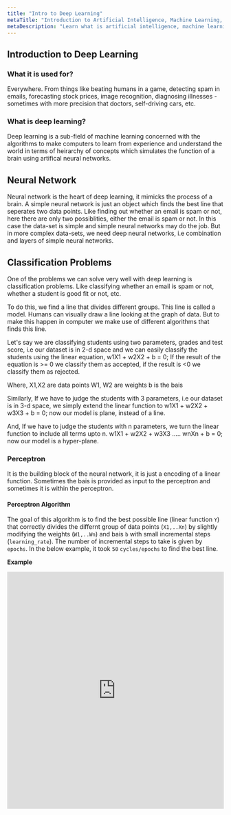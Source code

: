 ```yaml
---
title: "Intro to Deep Learning"
metaTitle: "Introduction to Artificial Intelligence, Machine Learning, and Deep Learning"
metaDescription: "Learn what is artificial intelligence, machine learning, and deep learning in simple terms."
---
```


## Introduction to Deep Learning

### What it is used for?

Everywhere. From things like beating humans in a game, detecting spam in emails, forecasting stock prices, image recognition, diagnosing illnesses - sometimes with more precision that doctors, self-driving cars, etc.

### What is deep learning?

Deep learning is a sub-field of machine learning concerned with the algorithms to make computers to learn from experience and understand the
world in terms of heirarchy of concepts which simulates the function of a brain using artifical neural networks.

## Neural Network

Neural network is the heart of deep learning, it mimicks the process of a brain. A simple neural network is just an object which finds the best line that seperates two data points. Like finding out whether an email is spam or not, here there are only two possiblities, either the email is spam or not. In this case the data-set is simple and simple neural networks may do the job. But in more complex data-sets, we need deep neural networks, i.e combination and layers of simple neural networks.

## Classification Problems

One of the problems we can solve very well with deep learning is classification problems. Like classifying whether an email is spam or not, whether a student is good fit or not, etc.

To do this, we find a line that divides different groups. This line is called a model.
Humans can visually draw a line looking at the graph of data. But to make this happen in computer we make use of different algorithms that finds this line.

Let's say we are classifying students using two parameters, grades and test score, i.e our dataset is in 2-d space and we can easily classify the students using the linear equation, w1X1 + w2X2 + b = 0; If the result of the equation is >= 0 we classify them as accepted, if the result is <0 we classify them as rejected.

Where,
X1,X2 are data points
W1, W2 are weights
b is the bais

Similarly, If we have to judge the students with 3 parameters, i.e our dataset is in 3-d space, we simply extend the linear function to w1X1 + w2X2 + w3X3 + b = 0; now our model is plane, instead of a line.

And, If we have to judge the students with n parameters, we turn the linear function to include all terms upto n.
w1X1 + w2X2 + w3X3 ..... wnXn + b = 0; now our model is a hyper-plane.

### Perceptron

It is the building block of the neural network, it is just a encoding of a linear function. Sometimes the bais is provided as input to the perceptron and sometimes it is within the perceptron.

#### Perceptron Algorithm

The goal of this algorithm is to find the best possible line (linear function `Y`)
that correctly divides the differnt group of data points (`X1,..Xn`) by slightly
modifying the weights (`W1,..Wn`) and bais `b` with small incremental steps (`learning_rate`).
The number of incremental steps to take is given by `epochs`. In the below example, it took
`50` `cycles/epochs` to find the best line.

**Example**

<iframe
  style="width:100%; height:550px; border:none"
  src="https://codewaseem.github.io/PerceptronPlayground/index.html"
/>

### Non-Linear Regions

The above algorithm works good when we can divide the data points with a linear line.
But if the data was complex and a straight line could not divide the points properly, we need a
different approach.

#### Error-function

To solve this, we make use of a error-function, error-function tells is the
distance that a line is away from the misclassified points. The lesser the distance, the more
accurate we get. This is called **gradient descent**

**Properties of Error-Function**

- It should be continious
- It should be differentiable

#### Predicition

In the previous perceptron algorithm our prediction was discrete, i.e we either got `1` or `0` and nothing
in-between.

In a continious prediction we will have the probability of some possible outcome.

To change our prediction from discrete to continious, we change the **activation function** from **step-function**
to **sigmoid-function**.

The formula for the **sigmoid-function** is

```
sigmoid(x) = 1/(1+e^-x)
```

where `x` is the score given ` w1``x1 `+` w2``x2 `+...`b`

## Multi-Class Classification

Both version of the above perceptron could only classify a point into one of the two class. But if we
have more than two classes, we use **softmax-function**.

### Softmax-Function

The **softmax-function** gives as the probability of each class is given by

```
P(class i) = e^Zi / (e^z1 + ... + e^zn);
```

Where `Zi`, is the score of each class.

## How Good a Model is?

To find how good a model is we make use of **cross-entropy** it is the negative sum of all the `ln(P(i))`.
The lower the number the better the model is.

There is also a multi-class cross-entropy.
